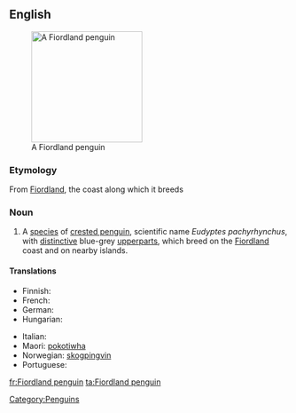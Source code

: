 ==English==
{{wikipedia}}
[[Image:Fiordland penguin (Mattern).jpg|200px|right|thumb|A Fiordland penguin]]

===Etymology===
From [[w:Fiordland|Fiordland]], the coast along which it breeds

===Noun===
{{en-noun|sg=[[Fiordland]] [[penguin]]}}

# A [[species]] of [[crested penguin]], scientific name ''Eudyptes pachyrhynchus'', with [[distinctive]] blue-grey [[upperparts]], which breed on the [[Fiordland]] coast and on nearby islands.

====Translations====
{{trans-top|Penguin}}
*Finnish: {{t|fi|vuonopingviini}}
*French: {{t|fr|gorfou du Fiordland |m}}
*German: {{t-|de|Dickschnabelpinguin|m}}
*Hungarian: {{t|hu|fjordlandi pingvin}}
{{trans-mid}}
*Italian: {{t-|it|pinguino del Fiordland|m}}
*Maori: [[pokotiwha]]
*Norwegian: [[skogpingvin]]
*Portuguese: {{t|pt|pinguim de Fiordland}}
{{trans-bottom}}
[[Category:Penguins]]

[[fr:Fiordland penguin]]
[[ta:Fiordland penguin]]